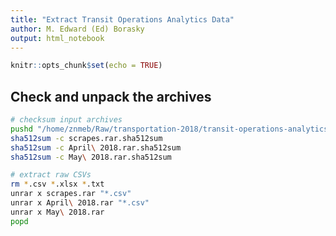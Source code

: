 ```yaml
---
title: "Extract Transit Operations Analytics Data"
author: M. Edward (Ed) Borasky
output: html_notebook
---
```


```r
knitr::opts_chunk$set(echo = TRUE)

```

## Check and unpack the archives
```bash

# checksum input archives
pushd "/home/znmeb/Raw/transportation-2018/transit-operations-analytics-data"
sha512sum -c scrapes.rar.sha512sum
sha512sum -c April\ 2018.rar.sha512sum
sha512sum -c May\ 2018.rar.sha512sum

# extract raw CSVs
rm *.csv *.xlsx *.txt
unrar x scrapes.rar "*.csv"
unrar x April\ 2018.rar "*.csv"
unrar x May\ 2018.rar
popd

```

